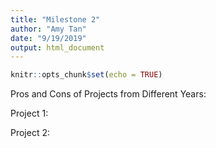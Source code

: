 ```yaml
---
title: "Milestone 2"
author: "Amy Tan"
date: "9/19/2019"
output: html_document
---
```


```r
knitr::opts_chunk$set(echo = TRUE)
```

Pros and Cons of Projects from Different Years:

Project 1:


Project 2:

